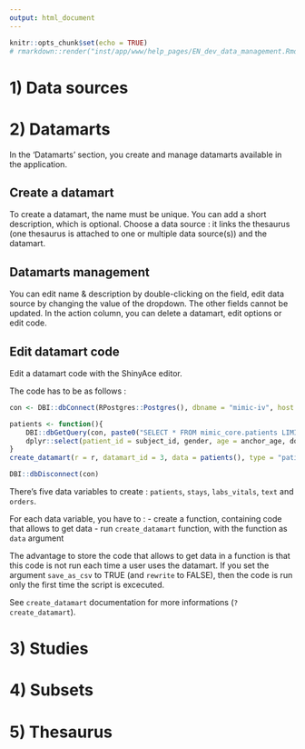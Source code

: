 ```yaml
---
output: html_document
---
```

```r
knitr::opts_chunk$set(echo = TRUE)
# rmarkdown::render("inst/app/www/help_pages/EN_dev_data_management.Rmd", output_format = "html_fragment", output_file = "EN_dev_data_management.html")
```

# 1) Data sources

# 2) Datamarts

In the 'Datamarts' section, you create and manage datamarts available in the application.

## Create a datamart

To create a datamart, the name must be unique. You can add a short description, which is optional.
Choose a data source : it links the thesaurus (one thesaurus is attached to one or multiple data source(s)) and the datamart.

## Datamarts management

You can edit name & description by double-clicking on the field, edit data source by changing the value of the dropdown. The other fields cannot be updated. In the action column, you can delete a datamart, edit options or edit code.

## Edit datamart code

Edit a datamart code with the ShinyAce editor.

The code has to be as follows :

```r
con <- DBI::dbConnect(RPostgres::Postgres(), dbname = "mimic-iv", host = "localhost", port = 5432, user = "admin", password = "admin")

patients <- function(){
    DBI::dbGetQuery(con, paste0("SELECT * FROM mimic_core.patients LIMIT 10")) %>%
    dplyr::select(patient_id = subject_id, gender, age = anchor_age, dod)
}
create_datamart(r = r, datamart_id = 3, data = patients(), type = "patients", save_as_csv = TRUE, rewrite = FALSE, language = "FR")

DBI::dbDisconnect(con)
```

There's five data variables to create : `patients`, `stays`, `labs_vitals`, `text` and `orders`.

For each data variable, you have to :
- create a function, containing code that allows to get data
- run `create_datamart` function, with the function as `data` argument

The advantage to store the code that allows to get data in a function is that this code is not run each time a user uses the datamart. If you set the argument `save_as_csv` to TRUE (and `rewrite` to FALSE), then the code is run only the first time the script is excecuted.

See `create_datamart` documentation for more informations (`?create_datamart`).

# 3) Studies

# 4) Subsets

# 5) Thesaurus